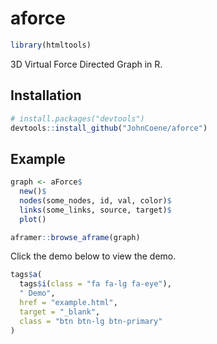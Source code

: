 # aforce

```r
library(htmltools)
```

3D Virtual Force Directed Graph in R.

## Installation

```r
# install.packages("devtools")
devtools::install_github("JohnCoene/aforce")
```

## Example

```r
graph <- aForce$
  new()$
  nodes(some_nodes, id, val, color)$
  links(some_links, source, target)$
  plot()

aframer::browse_aframe(graph)
```

Click the demo below to view the demo.

```r
tags$a(
  tags$i(class = "fa fa-lg fa-eye"),
  " Demo",
  href = "example.html",
  target = "_blank",
  class = "btn btn-lg btn-primary"
)
```
